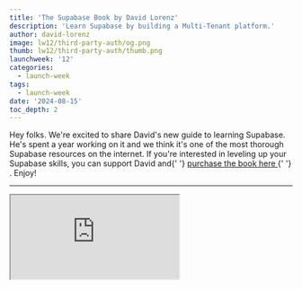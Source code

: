 ```yaml
---
title: 'The Supabase Book by David Lorenz'
description: 'Learn Supabase by building a Multi-Tenant platform.'
author: david-lorenz
image: lw12/third-party-auth/og.png
thumb: lw12/third-party-auth/thumb.png
launchweek: '12'
categories:
  - launch-week
tags:
  - launch-week
date: '2024-08-15'
toc_depth: 2
---
```


<Quote img="paul-copplestone.jpg" caption="Paul Copplestone, CEO @ Supabase">

<div>
  Hey folks. We're excited to share David's new guide to learning Supabase. He's spent a year
  working on it and we think it's one of the most thorough Supabase resources on the internet. If
  you're interested in leveling up your Supabase skills, you can support David and{' '}
  <a href="https://supa.guide/" target="_blank">
    purchase the book here
  </a>{' '}
  . Enjoy!
</div>

</Quote>

---

<div className="video-container">
  <iframe
    className="w-full"
    src="https://www.youtube-nocookie.com/embed/BPD7kxb5N84"
    title="The Supabase Book by David Lorenz"
    allow="accelerometer; autoplay; clipboard-write; encrypted-media; fullscreen; gyroscope; picture-in-picture; web-share"
    allowfullscreen
  />
</div>

## Background

Let me introduce myself, I'm David Lorenz, not a Supabase team member, but a Supabase user from the very early days. On the net you might know me as `@activenode`. I'm a software architect who's been building web apps for over two decades now—ever since I picked up my first HTML book at the age of 11.

I gravitate towards technologies that are flexible and portable. Proprietary solutions like Firebase, which bind clients to a single provider, simply don't align with my philosophy.

Supabase caught my attention from the get-go. A superpowered database with just Postgres under the hood—and I'm not locked in. But let's jump to why I wrote a book.

## Why this book needed to exist

Due to my presence on the web, I'm often in touch with people using Supabase through consultancy calls or on social media. Through these conversations I've run into many similar questions and discovered that although there are so many great resources for learning Supabase, many have repeated exercises and open questions. I felt there wasn't **that one resource** which you go through and then say “I know Supabase inside and out”. This book aims to change that.

Let's talk about the chosen approach next.

## Approach

When I first set out to write this book, I found myself asking, "How can I possibly satisfy everyone's expectations?" After hours of brainstorming and sketching out concepts, I realized I was asking the wrong question. Instead of trying to satisfy everyone's expectations, I needed to focus on finding the best way to truly teach Supabase so that after completing the book, readers could build anything they imagined.

It had be a full project, 0 to 100, explaining why things were done the way they were done. I decided on a Multi-Tenant Ticket Management system: this would allow me to explain rationally-modelled database design and clever file management, as well as what it means to work with multiple tenants in the same Supabase instance and how to optimize for that.

And because I felt it was most useful to walk through the project front to back, I had to choose a framework. For creating a UI, I decided to use Pico.css as it's one of the very rare CSS libraries that allow us to simply use basic HTML elements to create a UI.

For the business logic I chose Next.js as being not only one of the most popular frameworks but also providing ease of use without a lot of foundational setup.

Now let's have a look at what you'll take away.

## Goal / What you will learn

One high-level goal of mine with the book is that even someone who thinks they _know_ Supabase, will have aha moments in every single chapter.

The book is divided into four parts with thirteen chapters in total and adds up to 500+ pages. Let's have a look at the parts:

### 1. Creating the Foundations of the Ticket System App

We kick things off with an introduction, unveiling Supabase's “secret” sauce and history. Then you'll take a short trip through permission systems and learn how Supabase compares to traditional FGA and RBAC systems. From there, you'll setup Supabase locally, learn about its API and Keys, then create the initial layout with Pico to get started.

### 2. **Adding Multi-Tenancy and Learning RLS**

Pass me the key to your house! Or should I say all of them - or none? Here we'll talk authentication and permissions in a multi-tenant world. After you add a login and learn how to authenticate with fully customised emails, you'll craft the database and app to become multi-tenant-aware. Then you'll learn about RLS complexity optimisation and working with external Auth providers.

### 3. Managing Tickets and Interactions

Making things interactive is what this part is about: we'll add ticket data, sort it, filter it, and paginate it. We create performance-optimized RLS queries, add triggers for caching, and embrace realtime comments on tickets that include file uploads. There's much more too, e.g. learning how you can add plan-based storage restrictions for a user.

### 4. **Diving Deeper into Security and Advanced Features**

In this part, things get more technical. These two chapters are packed with additional knowledge, covering advanced security aspects, techniques for hardening or cloaking your instance, Edge functions, environment-based webhooks, and creating an AI-based search. It's impossible to list everything covered in this part, but it will undoubtedly provide you with new perspectives on how to leverage Supabase's full potential.

## How to get the most out of this book

This book is a deep dive so to make the most of it will take some time. During my step-by-step review of the book, it took me a little less than a full week to complete everything. So plan to spend about half a day per chapter with some extra time for any troubleshooting. If you do that, I can promise, you'll walk away with exceptional knowledge that sets you apart from the crowd. And the time you spend studying the book will be dwarfed by the time you'll save on future projects.

If you need breaks in between, it's best to finish an entire chapter before taking a pause. This way, you can digest the knowledge from that chapter in its completeness. Another opportune time for reflection is between the four main parts of the book.

## What if I face problems?

Let's use the power of the community. I've created a Discord channel where I'm active and where you can exchange ideas with other people reading the book. Find the link below.

## What else?

I've invested one year of my life into this book and I'd love feedback of all kinds! You can find me and tag me on social media, I have the username `@activenode` on every platform. Also you'll find all of the contact data at https://activeno.de.

If you like the book, please spread the word. You can also book me as Supabase consultant and Architect for your next gig.

## Links

The original page and newsletter: https://supa.guide

Book Discord: https://supa.guide/discord?ref=supabase (tbl https://discord.gg/qhAAYwKx3f )

Buy the book: https://supa.guide/buy?ref=supabase
